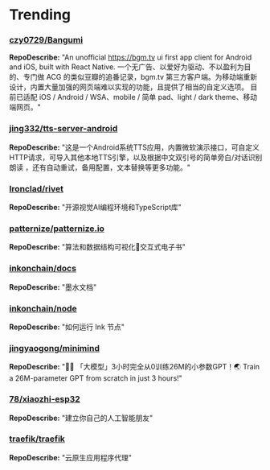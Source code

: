 
# Trending

### [czy0729/Bangumi](https://github.com/czy0729/Bangumi)
**RepoDescribe:** "An unofficial https://bgm.tv ui first app client for Android and iOS, built with React Native. 一个无广告、以爱好为驱动、不以盈利为目的、专门做 ACG 的类似豆瓣的追番记录，bgm.tv 第三方客户端。为移动端重新设计，内置大量加强的网页端难以实现的功能，且提供了相当的自定义选项。 目前已适配 iOS / Android / WSA、mobile / 简单 pad、light / dark theme、移动端网页。"
  

### [jing332/tts-server-android](https://github.com/jing332/tts-server-android)
**RepoDescribe:** "这是一个Android系统TTS应用，内置微软演示接口，可自定义HTTP请求，可导入其他本地TTS引擎，以及根据中文双引号的简单旁白/对话识别朗读 ，还有自动重试，备用配置，文本替换等更多功能。"
  

### [Ironclad/rivet](https://github.com/Ironclad/rivet)
**RepoDescribe:** "开源视觉AI编程环境和TypeScript库"
  

### [patternize/patternize.io](https://github.com/patternize/patternize.io)
**RepoDescribe:** "算法和数据结构可视化🔬交互式电子书"
  

### [inkonchain/docs](https://github.com/inkonchain/docs)
**RepoDescribe:** "墨水文档"
  

### [inkonchain/node](https://github.com/inkonchain/node)
**RepoDescribe:** "如何运行 Ink 节点"
  

### [jingyaogong/minimind](https://github.com/jingyaogong/minimind)
**RepoDescribe:** "🚀🚀 「大模型」3小时完全从0训练26M的小参数GPT！🌏 Train a 26M-parameter GPT from scratch in just 3 hours!"
  

### [78/xiaozhi-esp32](https://github.com/78/xiaozhi-esp32)
**RepoDescribe:** "建立你自己的人工智能朋友"
  

### [traefik/traefik](https://github.com/traefik/traefik)
**RepoDescribe:** "云原生应用程序代理"
  